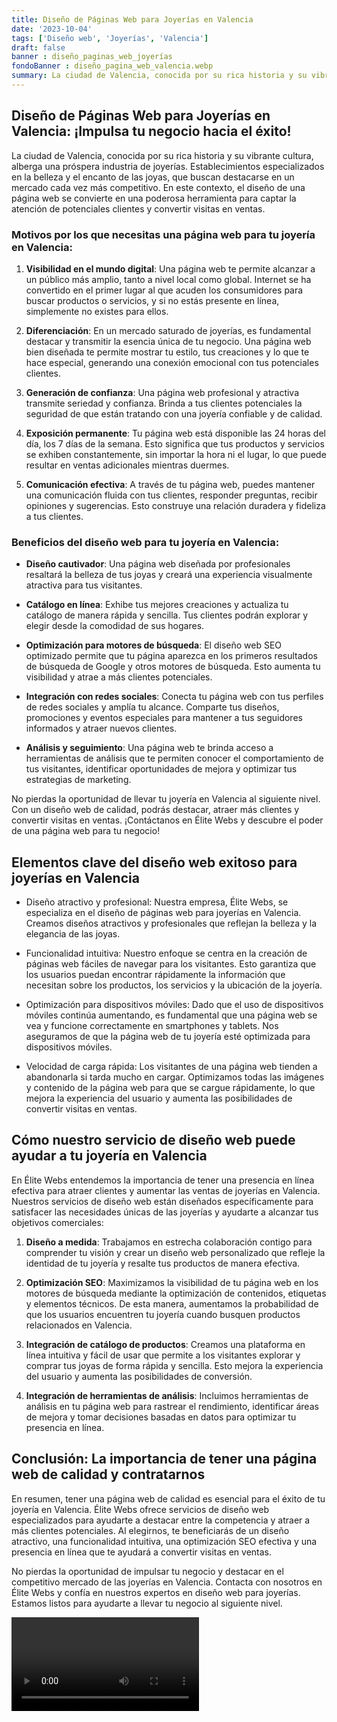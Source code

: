 ```yaml
---
title: Diseño de Páginas Web para Joyerías en Valencia
date: '2023-10-04'
tags: ['Diseño web', 'Joyerías', 'Valencia']
draft: false
banner : diseño_paginas_web_joyerías
fondoBanner : diseño_pagina_web_valencia.webp
summary: La ciudad de Valencia, conocida por su rica historia y su vibrante cultura, alberga una próspera industria de joyerías. Establecimientos especializados en la belleza y el encanto de las joyas, que buscan destacarse en un mercado cada vez más competitivo. En este contexto, el diseño de una página web se convierte en una poderosa herramienta para captar la atención de potenciales clientes y convertir visitas en ventas.
---
```


## Diseño de Páginas Web para Joyerías en Valencia: ¡Impulsa tu negocio hacia el éxito!

La ciudad de Valencia, conocida por su rica historia y su vibrante cultura, alberga una próspera industria de joyerías. Establecimientos especializados en la belleza y el encanto de las joyas, que buscan destacarse en un mercado cada vez más competitivo. En este contexto, el diseño de una página web se convierte en una poderosa herramienta para captar la atención de potenciales clientes y convertir visitas en ventas.

### Motivos por los que necesitas una página web para tu joyería en Valencia:

1. **Visibilidad en el mundo digital**: Una página web te permite alcanzar a un público más amplio, tanto a nivel local como global. Internet se ha convertido en el primer lugar al que acuden los consumidores para buscar productos o servicios, y si no estás presente en línea, simplemente no existes para ellos.

2. **Diferenciación**: En un mercado saturado de joyerías, es fundamental destacar y transmitir la esencia única de tu negocio. Una página web bien diseñada te permite mostrar tu estilo, tus creaciones y lo que te hace especial, generando una conexión emocional con tus potenciales clientes.

3. **Generación de confianza**: Una página web profesional y atractiva transmite seriedad y confianza. Brinda a tus clientes potenciales la seguridad de que están tratando con una joyería confiable y de calidad.

4. **Exposición permanente**: Tu página web está disponible las 24 horas del día, los 7 días de la semana. Esto significa que tus productos y servicios se exhiben constantemente, sin importar la hora ni el lugar, lo que puede resultar en ventas adicionales mientras duermes.

5. **Comunicación efectiva**: A través de tu página web, puedes mantener una comunicación fluida con tus clientes, responder preguntas, recibir opiniones y sugerencias. Esto construye una relación duradera y fideliza a tus clientes.

### Beneficios del diseño web para tu joyería en Valencia:

- **Diseño cautivador**: Una página web diseñada por profesionales resaltará la belleza de tus joyas y creará una experiencia visualmente atractiva para tus visitantes.

- **Catálogo en línea**: Exhibe tus mejores creaciones y actualiza tu catálogo de manera rápida y sencilla. Tus clientes podrán explorar y elegir desde la comodidad de sus hogares.

- **Optimización para motores de búsqueda**: El diseño web SEO optimizado permite que tu página aparezca en los primeros resultados de búsqueda de Google y otros motores de búsqueda. Esto aumenta tu visibilidad y atrae a más clientes potenciales.

- **Integración con redes sociales**: Conecta tu página web con tus perfiles de redes sociales y amplía tu alcance. Comparte tus diseños, promociones y eventos especiales para mantener a tus seguidores informados y atraer nuevos clientes.

- **Análisis y seguimiento**: Una página web te brinda acceso a herramientas de análisis que te permiten conocer el comportamiento de tus visitantes, identificar oportunidades de mejora y optimizar tus estrategias de marketing.

No pierdas la oportunidad de llevar tu joyería en Valencia al siguiente nivel. Con un diseño web de calidad, podrás destacar, atraer más clientes y convertir visitas en ventas. ¡Contáctanos en Élite Webs y descubre el poder de una página web para tu negocio!


<GifSeo />

<Cta />

## Elementos clave del diseño web exitoso para joyerías en Valencia

- Diseño atractivo y profesional: Nuestra empresa, Élite Webs, se especializa en el diseño de páginas web para joyerías en Valencia. Creamos diseños atractivos y profesionales que reflejan la belleza y la elegancia de las joyas.

- Funcionalidad intuitiva: Nuestro enfoque se centra en la creación de páginas web fáciles de navegar para los visitantes. Esto garantiza que los usuarios puedan encontrar rápidamente la información que necesitan sobre los productos, los servicios y la ubicación de la joyería.

- Optimización para dispositivos móviles: Dado que el uso de dispositivos móviles continúa aumentando, es fundamental que una página web se vea y funcione correctamente en smartphones y tablets. Nos aseguramos de que la página web de tu joyería esté optimizada para dispositivos móviles.

- Velocidad de carga rápida: Los visitantes de una página web tienden a abandonarla si tarda mucho en cargar. Optimizamos todas las imágenes y contenido de la página web para que se cargue rápidamente, lo que mejora la experiencia del usuario y aumenta las posibilidades de convertir visitas en ventas.

## Cómo nuestro servicio de diseño web puede ayudar a tu joyería en Valencia

En Élite Webs entendemos la importancia de tener una presencia en línea efectiva para atraer clientes y aumentar las ventas de joyerías en Valencia. Nuestros servicios de diseño web están diseñados específicamente para satisfacer las necesidades únicas de las joyerías y ayudarte a alcanzar tus objetivos comerciales:

1. **Diseño a medida**: Trabajamos en estrecha colaboración contigo para comprender tu visión y crear un diseño web personalizado que refleje la identidad de tu joyería y resalte tus productos de manera efectiva.

2. **Optimización SEO**: Maximizamos la visibilidad de tu página web en los motores de búsqueda mediante la optimización de contenidos, etiquetas y elementos técnicos. De esta manera, aumentamos la probabilidad de que los usuarios encuentren tu joyería cuando busquen productos relacionados en Valencia.

3. **Integración de catálogo de productos**: Creamos una plataforma en línea intuitiva y fácil de usar que permite a los visitantes explorar y comprar tus joyas de forma rápida y sencilla. Esto mejora la experiencia del usuario y aumenta las posibilidades de conversión.

4. **Integración de herramientas de análisis**: Incluimos herramientas de análisis en tu página web para rastrear el rendimiento, identificar áreas de mejora y tomar decisiones basadas en datos para optimizar tu presencia en línea.

## Conclusión: La importancia de tener una página web de calidad y contratarnos

En resumen, tener una página web de calidad es esencial para el éxito de tu joyería en Valencia. Élite Webs ofrece servicios de diseño web especializados para ayudarte a destacar entre la competencia y atraer a más clientes potenciales. Al elegirnos, te beneficiarás de un diseño atractivo, una funcionalidad intuitiva, una optimización SEO efectiva y una presencia en línea que te ayudará a convertir visitas en ventas.

No pierdas la oportunidad de impulsar tu negocio y destacar en el competitivo mercado de las joyerías en Valencia. Contacta con nosotros en Élite Webs y confía en nuestros expertos en diseño web para joyerías. Estamos listos para ayudarte a llevar tu negocio al siguiente nivel.

<Video />

<CtaBot job='Joyerías' city='Valencia'/>

<Gmaps query='Valencia+españa+maps' />